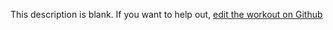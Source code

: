 
  This description is blank. If you want to help out, [edit the workout on Github](https://www.github.com/LiftArcade/exercises/blob/main/exercises/barbell-lying-triceps-extension-description.mdx)